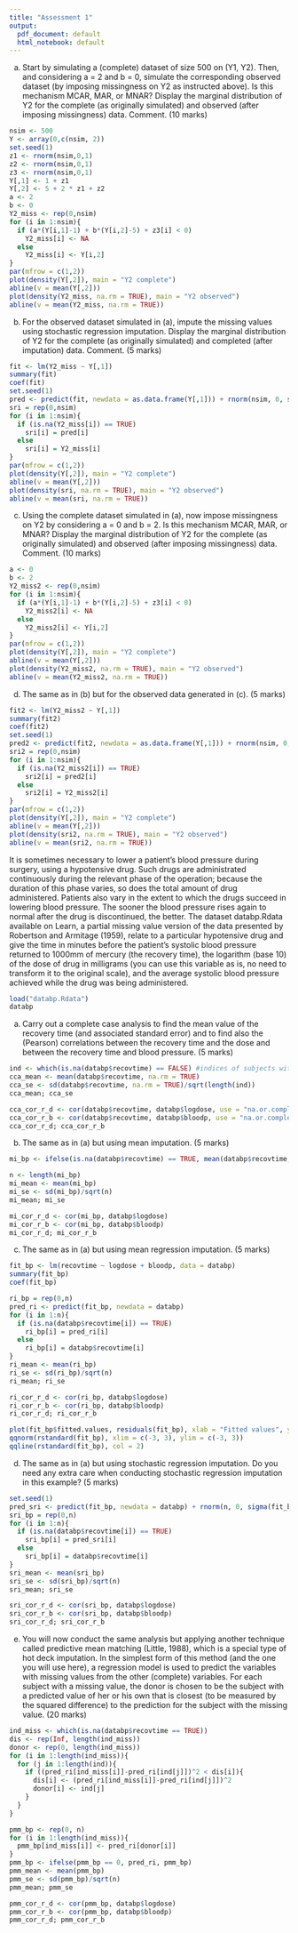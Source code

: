---
title: "Assessment 1"
output:
  pdf_document: default
  html_notebook: default
---

(a) Start by simulating a (complete) dataset of size 500 on (Y1, Y2). Then, and considering a = 2 and b = 0, simulate the corresponding observed dataset (by imposing missingness on Y2 as instructed above). Is this mechanism MCAR, MAR, or MNAR? Display the marginal distribution of Y2 for the complete (as originally simulated) and observed (after imposing missingness) data. Comment. (10 marks)
```{r}
nsim <- 500
Y <- array(0,c(nsim, 2))
set.seed(1)
z1 <- rnorm(nsim,0,1)
z2 <- rnorm(nsim,0,1)
z3 <- rnorm(nsim,0,1)
Y[,1] <- 1 + z1
Y[,2] <- 5 + 2 * z1 + z2
a <- 2
b <- 0
Y2_miss <- rep(0,nsim)
for (i in 1:nsim){
  if (a*(Y[i,1]-1) + b*(Y[i,2]-5) + z3[i] < 0)
    Y2_miss[i] <- NA
  else
    Y2_miss[i] <- Y[i,2]
}
par(mfrow = c(1,2))
plot(density(Y[,2]), main = "Y2 complete")
abline(v = mean(Y[,2]))
plot(density(Y2_miss, na.rm = TRUE), main = "Y2 observed")
abline(v = mean(Y2_miss, na.rm = TRUE))
```

(b) For the observed dataset simulated in (a), impute the missing values using stochastic regression imputation. Display the marginal distribution of Y2 for the complete (as originally simulated) and completed (after imputation) data. Comment. (5 marks)
```{r}
fit <- lm(Y2_miss ~ Y[,1])
summary(fit)
coef(fit)
set.seed(1)
pred <- predict(fit, newdata = as.data.frame(Y[,1])) + rnorm(nsim, 0, sigma(fit))
sri = rep(0,nsim)
for (i in 1:nsim){
  if (is.na(Y2_miss[i]) == TRUE)
    sri[i] = pred[i]
  else
    sri[i] = Y2_miss[i]
}
par(mfrow = c(1,2))
plot(density(Y[,2]), main = "Y2 complete")
abline(v = mean(Y[,2]))
plot(density(sri, na.rm = TRUE), main = "Y2 observed")
abline(v = mean(sri, na.rm = TRUE))
```


(c) Using the complete dataset simulated in (a), now impose missingness on Y2 by considering a = 0 and b = 2. Is this mechanism MCAR, MAR, or MNAR? Display the marginal distribution of Y2 for the complete (as originally simulated) and observed (after imposing missingness) data. Comment. (10 marks)
```{r}
a <- 0
b <- 2
Y2_miss2 <- rep(0,nsim)
for (i in 1:nsim){
  if (a*(Y[i,1]-1) + b*(Y[i,2]-5) + z3[i] < 0)
    Y2_miss2[i] <- NA
  else
    Y2_miss2[i] <- Y[i,2]
}
par(mfrow = c(1,2))
plot(density(Y[,2]), main = "Y2 complete")
abline(v = mean(Y[,2]))
plot(density(Y2_miss2, na.rm = TRUE), main = "Y2 observed")
abline(v = mean(Y2_miss2, na.rm = TRUE))

```


(d) The same as in (b) but for the observed data generated in (c). (5 marks)
```{r}
fit2 <- lm(Y2_miss2 ~ Y[,1])
summary(fit2)
coef(fit2)
set.seed(1)
pred2 <- predict(fit2, newdata = as.data.frame(Y[,1])) + rnorm(nsim, 0, sigma(fit2))
sri2 = rep(0,nsim)
for (i in 1:nsim){
  if (is.na(Y2_miss2[i]) == TRUE)
    sri2[i] = pred2[i]
  else
    sri2[i] = Y2_miss2[i]
}
par(mfrow = c(1,2))
plot(density(Y[,2]), main = "Y2 complete")
abline(v = mean(Y[,2]))
plot(density(sri2, na.rm = TRUE), main = "Y2 observed")
abline(v = mean(sri2, na.rm = TRUE))


```


 It is sometimes necessary to lower a patient’s blood pressure during surgery, using a hypotensive drug. Such drugs are administrated continuously during the relevant phase of the operation; because the duration of this phase varies, so does the total amount of drug administered. Patients also vary in the extent to which the drugs succeed in lowering blood pressure. The sooner the blood pressure rises again to normal after the drug is discontinued, the better. The dataset databp.Rdata available on Learn, a partial missing value version of the data presented by Robertson and Armitage (1959), relate to a particular hypotensive drug and give the time in minutes before the patient’s systolic blood pressure returned to 1000mm of mercury (the recovery time), the logarithm (base 10) of the dose of drug in milligrams (you can use this variable as is, no need to transform it to the original scale), and the average systolic blood pressure achieved while the drug was being administered.
 
 
```{r}
load("databp.Rdata")
databp
```


(a) Carry out a complete case analysis to find the mean value of the recovery time (and associated standard error) and to find also the (Pearson) correlations between the recovery time and the dose and between the recovery time and blood pressure. (5 marks)
```{r}
ind <- which(is.na(databp$recovtime) == FALSE) #indices of subjects with recovtime observed
cca_mean <- mean(databp$recovtime, na.rm = TRUE)
cca_se <- sd(databp$recovtime, na.rm = TRUE)/sqrt(length(ind))
cca_mean; cca_se
```


```{r}
cca_cor_r_d <- cor(databp$recovtime, databp$logdose, use = "na.or.complete")
cca_cor_r_b <- cor(databp$recovtime, databp$bloodp, use = "na.or.complete")
cca_cor_r_d; cca_cor_r_b
```


(b) The same as in (a) but using mean imputation. (5 marks)
```{r}
mi_bp <- ifelse(is.na(databp$recovtime) == TRUE, mean(databp$recovtime, na.rm = TRUE), databp$recovtime)  

n <- length(mi_bp)
mi_mean <- mean(mi_bp)
mi_se <- sd(mi_bp)/sqrt(n)
mi_mean; mi_se
```


```{r}
mi_cor_r_d <- cor(mi_bp, databp$logdose)
mi_cor_r_b <- cor(mi_bp, databp$bloodp)
mi_cor_r_d; mi_cor_r_b
```


(c) The same as in (a) but using mean regression imputation. (5 marks)
```{r}
fit_bp <- lm(recovtime ~ logdose + bloodp, data = databp)
summary(fit_bp)
coef(fit_bp)
```


```{r}
ri_bp = rep(0,n)
pred_ri <- predict(fit_bp, newdata = databp)
for (i in 1:n){
  if (is.na(databp$recovtime[i]) == TRUE)
    ri_bp[i] = pred_ri[i]
  else
    ri_bp[i] = databp$recovtime[i]
}
ri_mean <- mean(ri_bp)
ri_se <- sd(ri_bp)/sqrt(n)
ri_mean; ri_se
```


```{r}
ri_cor_r_d <- cor(ri_bp, databp$logdose)
ri_cor_r_b <- cor(ri_bp, databp$bloodp)
ri_cor_r_d; ri_cor_r_b
```


```{r}
plot(fit_bp$fitted.values, residuals(fit_bp), xlab = "Fitted values", ylab = "Residuals")
qqnorm(rstandard(fit_bp), xlim = c(-3, 3), ylim = c(-3, 3))
qqline(rstandard(fit_bp), col = 2)
```


(d) The same as in (a) but using stochastic regression imputation. Do you need any extra
care when conducting stochastic regression imputation in this example? (5 marks)
```{r}
set.seed(1)
pred_sri <- predict(fit_bp, newdata = databp) + rnorm(n, 0, sigma(fit_bp))
sri_bp = rep(0,n)
for (i in 1:n){
  if (is.na(databp$recovtime[i]) == TRUE)
    sri_bp[i] = pred_sri[i]
  else
    sri_bp[i] = databp$recovtime[i]
}
sri_mean <- mean(sri_bp)
sri_se <- sd(sri_bp)/sqrt(n)
sri_mean; sri_se
```


```{r}
sri_cor_r_d <- cor(sri_bp, databp$logdose)
sri_cor_r_b <- cor(sri_bp, databp$bloodp)
sri_cor_r_d; sri_cor_r_b
```


(e) You will now conduct the same analysis but applying another technique called predictive
mean matching (Little, 1988), which is a special type of hot deck imputation. In the
simplest form of this method (and the one you will use here), a regression model is used
to predict the variables with missing values from the other (complete) variables. For
each subject with a missing value, the donor is chosen to be the subject with a predicted
value of her or his own that is closest (to be measured by the squared difference) to the
prediction for the subject with the missing value. (20 marks)
```{r}
ind_miss <- which(is.na(databp$recovtime == TRUE))
dis <- rep(Inf, length(ind_miss))
donor <- rep(0, length(ind_miss))
for (i in 1:length(ind_miss)){
  for (j in 1:length(ind)){
    if ((pred_ri[ind_miss[i]]-pred_ri[ind[j]])^2 < dis[i]){
      dis[i] <- (pred_ri[ind_miss[i]]-pred_ri[ind[j]])^2
      donor[i] <- ind[j]
    }
  }
}

pmm_bp <- rep(0, n)
for (i in 1:length(ind_miss)){
  pmm_bp[ind_miss[i]] <- pred_ri[donor[i]]
}
pmm_bp <- ifelse(pmm_bp == 0, pred_ri, pmm_bp)
pmm_mean <- mean(pmm_bp)
pmm_se <- sd(pmm_bp)/sqrt(n)
pmm_mean; pmm_se
```


```{r}
pmm_cor_r_d <- cor(pmm_bp, databp$logdose)
pmm_cor_r_b <- cor(pmm_bp, databp$bloodp)
pmm_cor_r_d; pmm_cor_r_b
```
